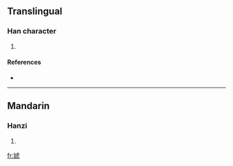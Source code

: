 ==Translingual==

===Han character===
{{Han char|rn=38|rad=女|as=08|sn=11|four=|canj=女卜心弓 (VYPN), 女卜心山 (VYPU)}}

# {{defn|Han|sort=女08}}

====References====
* {{Han ref|kx=0264.140|dkj=06398|dj=0531.060|hdz=21057.120|uh=5A4B|ud=23115}}

----

==Mandarin==

===Hanzi===
{{cmn-hanzi|pin=[[xiāo]] ([[xiao1]])|wg=hsiao<sup>1</sup>}}

# {{defn|Mandarin|sort=女08}}

[[fr:婋]]
